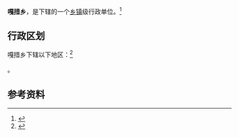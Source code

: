 {{中国乡级行政区|54/24/31/202/000}}

'''嘎措乡'''，是{{PRC admin/fullname|54/24/31/202/000|3}}下辖的一个[[乡镇|乡镇]]级行政单位。<ref>{{PRC admin/ref sgc|{{PRC admin/parent|54/24/30/215/000}}}}</ref>

== 行政区划 ==

嘎措乡下辖以下地区：<ref>{{PRC admin/ref sgc|54/24/31/202/000}}</ref>

{{PRC admin/children|54/24/31/202/000}}。

== 参考资料 ==

{{reflist}}

{{行政区划小作品}}
{{PRC admin/navcat|54/24/31/202/000}}